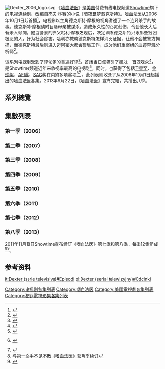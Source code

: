 [[File:Dexter_2006_logo.svg|right]]
《[[嗜血法医|嗜血法医]]》是[[美国|美国]]付费有线电视频道[[Showtime频道|Showtime]]旗下的[[电视连续剧|电视连续剧]]，改编自杰夫·林赛的小说《暗夜噩梦戴克斯特》。嗜血法医从2006年10月1日起首播<ref>{{cite web |url=http://media.www.washburnreview.org/media/storage/paper1140/news/2008/09/29/Entertainment/dexter.Book.Series.Similar.To.Tv-3458389.shtml |title=''Dexter'' book series similar to TV |accessdate=2009-01-16 |author=Ward, Kendra |date=2008-09-29 |work=The Review |publisher=Washburn University |deadurl=yes |archiveurl=https://web.archive.org/web/20091005044534/http://media.www.washburnreview.org/media/storage/paper1140/news/2008/09/29/Entertainment/dexter.Book.Series.Similar.To.Tv-3458389.shtml |archivedate=2009-10-05 }}</ref>，电视剧以主角德克斯特·摩根的视角讲述了一个连环杀手的故事。德克斯特·摩根幼时目睹母亲被谋杀，造成永久性的心灵创伤，令到他长大后有杀人倾向。他当警察的养父哈利·摩根发现后，决定训练德克斯特只杀那些穷凶极恶的人，好为社会除害。哈利亦教晓德克斯特怎样消灭证据，让他不会被警方拘捕，而德克斯特最后则进入[[迈阿密|迈阿密]]大都会警局工作，成为他们重案组的血迹奔溅分析师<ref name="IGNs2">{{cite web |url=http://au.tv.ign.com/articles/771/771668p1.html |title=Paley Fest: ''Dexter'' |accessdate=2009-01-16 |date=2007-03-08 |publisher=IGN |first=Eric |last=Goldman |archiveurl=https://archive.is/20130103051724/http://www.ign.com/articles/2007/03/08/paley-fest-dexter |archivedate=2013-01-03 |deadurl=yes }}</ref>。

该系列电视剧受到了评论家的普遍好评<ref name=metacritic>{{cite web |url=http://www.metacritic.com/tv/shows/dexter |title=''Dexter'' (Series: Showtime, Sunday 10:00p (60 minutes)) |publisher=Metacritic |accessdate=2009-08-14 |archive-date=2012-03-11 |archive-url=https://www.webcitation.org/664mXuzuK?url=http://www.metacritic.com/tv/dexter/season-1 |dead-url=no }}</ref>，首播当日便吸引了超过一百万观众<ref name=metacritic>{{cite web|url=http://www.metacritic.com/tv/shows/dexter |title=''Dexter'' (Series: Showtime, Sunday 10:00p (60 minutes)) |publisher=Metacritic |accessdate=2009-08-14}}</ref>，是Showtime频道近年来收视率最高的电视剧<ref name="pilotratings">{{cite news|url=http://www.tvguide.com/news/Short-Cuts-Dexter-15508.aspx|title=Short Cuts: Dexter Slays the Ratings, and More!|work=TV Guide|author=Mitovich, Matt|date=2006-10-04|accessdate=2009-01-16|archive-date=2014-06-07|archive-url=https://web.archive.org/web/20140607081406/http://www.tvguide.com/news/Short-Cuts-Dexter-15508.aspx|dead-url=no}}</ref>。同时，也获得了包括[[卫星奖|卫星奖]]、[[金球奖|金球奖]]、[[美国电影学会|AFI奖]]、[[美國演員工會獎|SAG]]奖在内的多项奖项<ref>{{cite web|url=http://www.producersguild.org/2009/01/05/2009-nominees-announced/ |title=Producers Guild of America » Blog Archive » 2009 Nominees Announced! |publisher=Producers Guild of America |date=2009-01-05|author=Rae  |accessdate=2009-08-14}} {{Dead link|date=October 2010|bot=H3llBot}}</ref><ref>{{cite web |url=http://featuresblogs.chicagotribune.com/entertainment_tv/2008/04/mad-men-project.html |title=The Watcher: ''Mad Men'', ''Project Runway'', ''Dexter'' honored with Peabodys |work=Chicago Tribune |date=2008-04-02 |author=Tempo |accessdate=2009-08-14 |archive-date=2017-12-01 |archive-url=https://web.archive.org/web/20171201043719/http://featuresblogs.chicagotribune.com/entertainment_tv/2008/04/mad-men-project.html |dead-url=no }}</ref> 。此列表则收录了从2006年10月1日起播出的嗜血法医各集。2013年9月22日，《嗜血法医》宣布完結，共播出八季。

==系列總覽==
{{Series overview
| color1    = #AC2121
| link1     = <includeonly>嗜血法医集数列表</includeonly>#第一季（2006）
| episodes1 = 12
| start1    = {{Start date|2006|10|1}}
| end1      = {{End date|2006|12|17}}

| color2    = #0BA2D4
| link2     = <includeonly>嗜血法医集数列表</includeonly>#第二季（2007）
| episodes2 = 12
| start2    = {{Start date|2007|9|30}}
| end2      = {{End date|2007|12|16}}

| color3    = #97A3AF
| link3     = <includeonly>嗜血法医集数列表</includeonly>#第三季（2008）
| episodes3 = 12
| start3    = {{Start date|2008|9|28}}
| end3      = {{End date|2008|12|14}}

| color4    = #00607B
| link4     = <includeonly>嗜血法医集数列表</includeonly>#第四季（2009）
| episodes4 = 12
| start4    = {{Start date|2009|9|27}}
| end4      = {{End date|2009|12|13}}

| color5    = #DADEDF
| link5     = <includeonly>嗜血法医集数列表</includeonly>#第五季（2010）
| episodes5 = 12
| start5    = {{Start date|2010|9|26}}
| end5      = {{End date|2010|12|12}}

| color6    = #5E1117
| link6     = <includeonly>嗜血法医集数列表</includeonly>#第六季（2011）
| episodes6 = 12
| start6    = {{Start date|2011|10|2}}
| end6      = {{End date|2011|12|18}}

| color7    = #D4D1BD
| link7     = <includeonly>嗜血法医集数列表</includeonly>#第七季（2012）
| episodes7 = 12
| start7    = {{Start date|2012|9|30}}
| end7      = {{End date|2012|12|16}}

| color8    = #353839
| link8     = <includeonly>嗜血法医集数列表</includeonly>#第八季（2013）
| episodes8 = 12
| start8    = {{Start date|2013|6|30}}
| end8      = {{End date|2013|9|22}}
}}

== 集數列表 ==
=== 第一季（2006） ===
{{Main|嗜血法医 (第一季)}}
{{:嗜血法医 (第一季)}}

=== 第二季（2007） ===
{{Main|嗜血法医 (第二季)}}
{{:嗜血法医 (第二季)}}

=== 第三季（2008） ===
{{Main|嗜血法医 (第三季)}}
{{:嗜血法医 (第三季)}}

=== 第四季（2009） ===
{{Main|嗜血法医 (第四季)}}
{{:嗜血法医 (第四季)}}

=== 第五季（2010） ===
{{Main|嗜血法医 (第五季)}}
{{:嗜血法医 (第五季)}}

=== 第六季（2011） ===
{{Main|嗜血法医 (第六季)}}
{{:嗜血法医 (第六季)}}

=== 第七季（2012） ===
{{Main|嗜血法医 (第七季)}}
{{:嗜血法医 (第七季)}}

=== 第八季（2013） ===
{{Main|嗜血法医 (第八季)}}
2011年11月18日Showtime宣布续订《嗜血法医》第七季和第八季，每季12集组成<ref>[http://news.mtime.com/2011/11/20/1475833.html 与第一杀手不见不散《嗜血法医》获两季续订]</ref><ref>{{Cite web|url=http://tvbythenumbers.zap2it.com/2011/11/18/dexter-renewed-for-7th-8th-seasons-by-showtime/111173/|title='Dexter' Renewed For 7th & 8th Seasons By Showtime|work=TV by the Numbers|last=Gorman|first=Bill|date=November 18, 2011|accessdate=November 19, 2011|archive-date=2016-04-09|archive-url=https://web.archive.org/web/20160409054612/http://tvbythenumbers.zap2it.com/2011/11/18/dexter-renewed-for-7th-8th-seasons-by-showtime/111173/|dead-url=yes}}</ref>。
{{:嗜血法医 (第八季)}}

==参考资料==
{{reflist|2}}

{{Dexter}}
{{DEFAULTSORT:Dexter episodes, List of }}
[[Category:电视剧各集列表|Category:电视剧各集列表]]
[[Category:嗜血法医|Category:嗜血法医]]
[[Category:美國電視劇各集列表|Category:美國電視劇各集列表]]
[[Category:犯罪電視影集各集列表|Category:犯罪電視影集各集列表]]

[[it:Dexter_(serie_televisiva)#Episodi|it:Dexter (serie televisiva)#Episodi]]
[[pl:Dexter_(serial_telewizyjny)#Odcinki|pl:Dexter (serial telewizyjny)#Odcinki]]